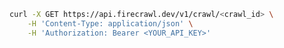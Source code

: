 ```bash cURL
curl -X GET https://api.firecrawl.dev/v1/crawl/<crawl_id> \
    -H 'Content-Type: application/json' \
    -H 'Authorization: Bearer <YOUR_API_KEY>'
```
